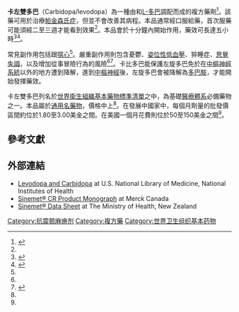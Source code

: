{{medical}}{{Drugbox
| Verifiedfields = changed
| Watchedfields = changed
| verifiedrevid = 447382801
<!--Combo data-->
| type = combo
| component1 = 激動劑
| class1 = [[L-多巴|L-多巴]]
| component2 = 酵素抑制劑
| class2 = {{tsl|en|Carbidopa|卡比多巴}}
<!--Clinical data-->
| tradename = Atamet, Carbilev, Sinemet
| Drugs.com = {{drugs.com|monograph|levodopa-carbidopa}}
| MedlinePlus = a601068
| licence_US = Sinemet
| pregnancy_AU = B3
| pregnancy_US = C
| legal_AU = S4
| legal_CA = Rx-only
| legal_UK = POM
| legal_US = Rx-only
<!--Identifiers-->
| CAS_number_Ref = {{cascite|changed|??}}
| CAS_number = 57308-51-7
| ATC_prefix = N04
| ATC_suffix = BA02
| PubChem = 104778
| DrugBank_Ref = {{drugbankcite|correct|drugbank}}
| ChemSpiderID_Ref = {{chemspidercite|correct|chemspider}}
| ChemSpiderID = 94585
<!--Chemical data-->
}}
<!-- Definition and medical uses -->
'''卡左雙多巴'''（Carbidopa/levodopa）為一種由{{tsl|en|carbidopa|卡比多巴}}和[[L-多巴|L-多巴]]調配而成的複方藥劑<ref name=AHFS2015>{{cite web|title=Levodopa/Carbidopa|url=http://www.drugs.com/monograph/levodopa-carbidopa.html|publisher=The American Society of Health-System Pharmacists|accessdate=2015-08-21|archive-date=2015-09-24|archive-url=https://web.archive.org/web/20150924003553/http://www.drugs.com/monograph/levodopa-carbidopa.html|dead-url=no}}</ref>。該藥可用於治療[[帕金森氏症|帕金森氏症]]，但並不會改善其病程。本品通常經口服給藥，首次服藥可能須經二至三週才能看到效果<ref name=Nurse2014/>。本品會於十分鐘內開始作用，藥效可長達五小時<ref name=Nurse2014>{{cite book|title=Pharmacology and the Nursing Process|date=2014|publisher=Elsevier Health Sciences|isbn=9780323293617|page=246|url=https://books.google.ca/books?id=_bnwAwAAQBAJ&pg=PA246|access-date=2017-03-15|archive-date=2017-07-05|archive-url=https://web.archive.org/web/20170705223056/https://books.google.ca/books?id=_bnwAwAAQBAJ&pg=PA246|dead-url=no}}</ref><ref name="Complications in anesthesia">{{cite book|last1=Atlee|first1=John L.|title=Complications in anesthesia|date=2007|publisher=Elsevier/Saunders|location=Philadelphia|isbn=9781416022152|page=490|edition=2nd|url=https://books.google.ca/books?id=qVdr5MVok1YC&pg=PA490|access-date=2017-03-15|archive-date=2017-03-15|archive-url=https://web.archive.org/web/20170315175203/https://books.google.ca/books?id=qVdr5MVok1YC&pg=PA490|dead-url=no}}</ref>。

常見副作用包括{{tsl|en|dyskinesia|異動症|異動症}}跟[[噁心|噁心]]<ref name="AHFS2015" />。嚴重副作用則包含憂鬱、[[姿位性低血壓|姿位性低血壓]]、猝睡症、[[思覺失調|思覺失調]]，以及增加從事冒險行為的風險<ref name="AHFS2015" /><ref name="Ric2013">{{cite book|url=https://books.google.ca/books?id=Ti4xt1-9fLkC&pg=PA303|title=Tarascon pocket pharmacopoeia.|date=2013|publisher=Jones & Bartlett Learning|isbn=9781449673635|edition=14th|location=Burlington, MA.|page=303|last1=Hamilton|first1=Richard J.|access-date=2017-03-15|archive-date=2016-01-12|archive-url=https://web.archive.org/web/20160112052652/https://books.google.ca/books?id=Ti4xt1-9fLkC&pg=PA303|dead-url=no}}</ref>。卡比多巴能保護左旋多巴免於在[[中樞神經系統|中樞神經系統]]以外的地方遭到降解，進到[[中樞神經|中樞神經]]後，左旋多巴會被降解為[[多巴胺|多巴胺]]，才能開始發揮藥效。

卡左雙多巴列名於[[世界衛生組織基本藥物標準清單|世界衛生組織基本藥物標準清單]]之中，為基礎[[醫療體系|醫療體系]]必備藥物之一。本品屬於[[通用名藥物|通用名藥物]]，價格中上<ref name="Ric2013" />。在發展中國家中，每個月劑量的批發價區間約位於1.80至3.00美金之間。在美國一個月花費則位於50至150美金之間<ref name="AHFS2015" />。

== 參考文獻 ==
{{reflist}}

== 外部連結 ==
* [http://www.nlm.nih.gov/medlineplus/druginfo/meds/a601068.html Levodopa and Carbidopa] {{Wayback|url=http://www.nlm.nih.gov/medlineplus/druginfo/meds/a601068.html |date=20160705112512 }} at U.S. National Library of Medicine, National Institutes of Health
* [https://web.archive.org/web/20141103201918/http://www.merck.ca/assets/en/pdf/products/SINEMET_CR-PM_E.pdf Sinemet® CR Product Monograph] at Merck Canada
* [https://web.archive.org/web/20150122201520/http://medsafe.govt.nz/profs/datasheet/s/Sinemettab.pdf Sinemet® Data Sheet] at The Ministry of Health, New Zealand

{{Antiparkinson}}
{{Dopaminergics}}

{{DEFAULTSORT:Carbidopa levodopa}}
[[Category:抗震颤麻痹剂|Category:抗震颤麻痹剂]]
[[Category:複方藥|Category:複方藥]]
[[Category:世界卫生组织基本药物|Category:世界卫生组织基本药物]]
